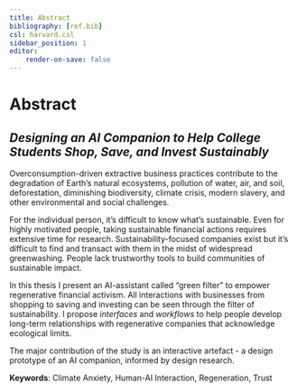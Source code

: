 ```yaml
---
title: Abstract
bibliography: [ref.bib]
csl: harvard.csl
sidebar_position: 1
editor:
    render-on-save: false
---
```


# Abstract

## *Designing an AI Companion to Help College Students Shop, Save, and Invest Sustainably*

Overconsumption-driven extractive business practices contribute to the degradation of Earth's natural ecosystems, pollution of water, air, and soil, deforestation, diminishing biodiversity, climate crisis, modern slavery, and other environmental and social challenges.

For the individual person, it's difficult to know what's sustainable. Even for highly motivated people, taking sustainable financial actions requires extensive time for research. Sustainability-focused companies exist but it's difficult to find and transact with them in the midst of widespread greenwashing. People lack trustworthy tools to build communities of sustainable impact.

In this thesis I present an AI-assistant called "green filter" to empower regenerative financial activism. All interactions with businesses from shopping to saving and investing can be seen through the filter of sustainability. I propose *interfaces* and *workflows* to help people develop long-term relationships with regenerative companies that acknowledge ecological limits.

The major contribution of the study is an interactive artefact - a design prototype of an AI companion, informed by design research.

**Keywords**: Climate Anxiety, Human-AI Interaction, Regeneration, Trust